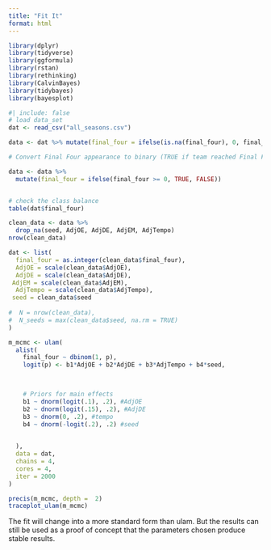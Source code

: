 ```yaml
---
title: "Fit It"
format: html
---
```


```r
library(dplyr)    
library(tidyverse)
library(ggformula)
library(rstan)
library(rethinking)
library(CalvinBayes)
library(tidybayes)
library(bayesplot)
```

```r
#| include: false
# load data_set
dat <- read_csv("all_seasons.csv")
```

```r
data <- dat %>% mutate(final_four = ifelse(is.na(final_four), 0, final_four))
```

```r
# Convert Final Four appearance to binary (TRUE if team reached Final Four, FALSE otherwise)

data <- data %>%
  mutate(final_four = ifelse(final_four >= 0, TRUE, FALSE))


# check the class balance
table(dat$final_four)
```

```r
clean_data <- data %>%
  drop_na(seed, AdjOE, AdjDE, AdjEM, AdjTempo)
nrow(clean_data)

```

```r
dat <- list(
  final_four = as.integer(clean_data$final_four),
  AdjOE = scale(clean_data$AdjOE),
  AdjDE = scale(clean_data$AdjDE),
 AdjEM = scale(clean_data$AdjEM),
  AdjTempo = scale(clean_data$AdjTempo),
 seed = clean_data$seed
 
#  N = nrow(clean_data),
#  N_seeds = max(clean_data$seed, na.rm = TRUE)
)

```

```r

m_mcmc <- ulam(
  alist(
    final_four ~ dbinom(1, p),
    logit(p) <- b1*AdjOE + b2*AdjDE + b3*AdjTempo + b4*seed,
    


    # Priors for main effects
    b1 ~ dnorm(logit(.1), .2), #AdjOE
    b2 ~ dnorm(logit(.15), .2), #AdjDE
    b3 ~ dnorm(0, .2), #tempo
    b4 ~ dnorm(-logit(.2), .2) #seed

 
  ),
  data = dat,
  chains = 4,
  cores = 4,
  iter = 2000
)
```

```r
precis(m_mcmc, depth =  2)
traceplot_ulam(m_mcmc)
```

The fit will change into a more standard form than ulam. But the results can still be used as a proof of concept that the parameters chosen produce stable results.
